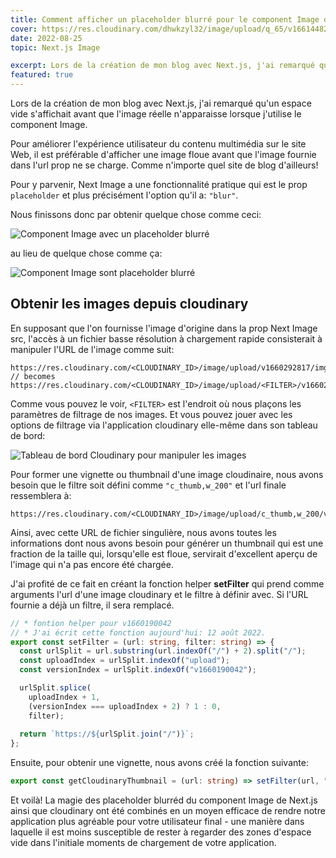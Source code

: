 ```yaml
---
title: Comment afficher un placeholder blurré pour le component Image de Next.js avec Cloudinary
cover: https://res.cloudinary.com/dhwkzyl32/image/upload/q_65/v1661448247/radanfolio/posts/how-to-make-a-blurred-placeholder-for-next-js-image-with-cloudinary/cover_ryrfey.jpg
date: 2022-08-25
topic: Next.js Image

excerpt: Lors de la création de mon blog avec Next.js, j'ai remarqué qu'un espace vide s'affichait avant que l'image réelle n'apparaisse lorsque j'utilise le component Image.
featured: true
---
```


Lors de la création de mon blog avec Next.js, j'ai remarqué qu'un espace vide s'affichait avant que l'image réelle n'apparaisse lorsque j'utilise le component Image.

Pour améliorer l'expérience utilisateur du contenu multimédia sur le site Web, il est préférable d'afficher une image floue avant que l'image fournie dans l'url prop ne se charge. Comme n'importe quel site de blog d'ailleurs!

Pour y parvenir, Next Image a une fonctionnalité pratique qui est le prop `placeholder` et plus précisément l'option qu'il a: `"blur"`.

Nous finissons donc par obtenir quelque chose comme ceci:

![Component Image avec un placeholder blurré](https://res.cloudinary.com/dhwkzyl32/image/upload/q_65/v1661446615/radanfolio/posts/how-to-make-a-blurred-placeholder-for-next-js-image-with-cloudinary/with-blur_dpxnoe.gif)

au lieu de quelque chose comme ça:

![Component Image sont placeholder blurré](https://res.cloudinary.com/dhwkzyl32/image/upload/q_65/v1661446615/radanfolio/posts/how-to-make-a-blurred-placeholder-for-next-js-image-with-cloudinary/no-blur_vvj87q.gif)

## Obtenir les images depuis cloudinary

En supposant que l'on fournisse l'image d'origine dans la prop Next Image src, l'accès à un fichier basse résolution à chargement rapide consisterait à manipuler l'URL de l'image comme suit:

```url:cloudinary_image_url
https://res.cloudinary.com/<CLOUDINARY_ID>/image/upload/v1660292817/img.jpg
// becomes
https://res.cloudinary.com/<CLOUDINARY_ID>/image/upload/<FILTER>/v1660292817/img.jpg
```

Comme vous pouvez le voir, `<FILTER>` est l'endroit où nous plaçons les paramètres de filtrage de nos images. Et vous pouvez jouer avec les options de filtrage via l'application cloudinary elle-même dans son tableau de bord:

![Tableau de bord Cloudinary pour manipuler les images](https://res.cloudinary.com/dhwkzyl32/image/upload/q_65/v1661446616/radanfolio/posts/how-to-make-a-blurred-placeholder-for-next-js-image-with-cloudinary/Peek_2022-08-25_19-33_l0aows.gif)

Pour former une vignette ou thumbnail d'une image cloudinaire, nous avons besoin que le filtre soit défini comme `"c_thumb,w_200"` et l'url finale ressemblera à:

```url:cloudinary_thumbnail_url
https://res.cloudinary.com/<CLOUDINARY_ID>/image/upload/c_thumb,w_200/v1660292817/img.jpg
```

Ainsi, avec cette URL de fichier singulière, nous avons toutes les informations dont nous avons besoin pour générer un thumbnail qui est une fraction de la taille qui, lorsqu'elle est floue, servirait d'excellent aperçu de l'image qui n'a pas encore été chargée.

J'ai profité de ce fait en créant la fonction helper **setFilter** qui prend comme arguments l'url d'une image cloudinary et le filtre à définir avec. Si l'URL fournie a déjà un filtre, il sera remplacé.

```typescript:setFilter.ts
// * fontion helper pour v1660190042
// * J'ai écrit cette fonction aujourd'hui: 12 août 2022.
export const setFilter = (url: string, filter: string) => {
  const urlSplit = url.substring(url.indexOf("/") + 2).split("/");
  const uploadIndex = urlSplit.indexOf("upload");
  const versionIndex = urlSplit.indexOf("v1660190042");

  urlSplit.splice(
    uploadIndex + 1,
    (versionIndex === uploadIndex + 2) ? 1 : 0,
    filter);
  
  return `https://${urlSplit.join("/")}`;
};
```

Ensuite, pour obtenir une vignette, nous avons créé la fonction suivante:

```typescript:getThumbnail.ts
export const getCloudinaryThumbnail = (url: string) => setFilter(url, "c_thumb,w_200");
```

Et voilà! La magie des placeholder blurréd du component Image de Next.js ainsi que cloudinary ont été combinés en un moyen efficace de rendre notre application plus agréable pour votre utilisateur final - une manière dans laquelle il est moins susceptible de rester à regarder des zones d'espace vide dans l'initiale moments de chargement de votre application.
